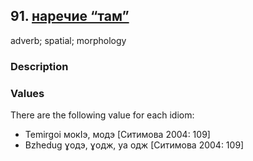 ## 91. <a href =  'https://agricolamz.github.io/The_Circassian_Isoglosses_Database/91.html' target='_blank'>наречие "там"</a>
adverb; spatial; morphology

### Description



### Values
There are the following value for each idiom:

* Temirgoi  мокIэ, модэ [Ситимова 2004: 109] 
* Bzhedug  ɣодэ, ɣодж, уа одж [Ситимова 2004: 109] 

